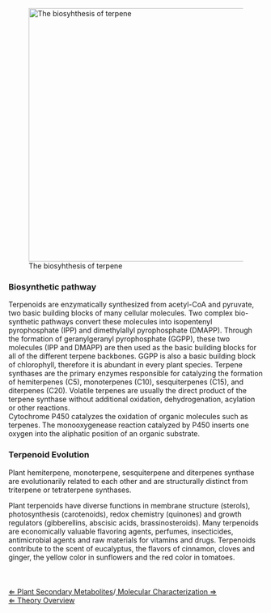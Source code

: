 [[File:terpene biosynthesis.jpg|thumbnail|left|500px|The biosyhthesis of terpene]]
===Biosynthetic pathway===

Terpenoids are enzymatically synthesized from acetyl-CoA and pyruvate, two basic building blocks of many cellular molecules. Two complex bio-synthetic pathways convert these molecules into isopentenyl pyrophosphate (IPP) and dimethylallyl pyrophosphate (DMAPP). Through the formation of geranylgeranyl pyrophosphate (GGPP), these two molecules (IPP and DMAPP) are then used as the basic building blocks for all of the different terpene backbones. GGPP is also a basic building block of chlorophyll, therefore it is abundant in every plant species. Terpene synthases are the primary enzymes responsible for catalyzing the formation of hemiterpenes (C5), monoterpenes (C10), sesquiterpenes (C15), and diterpenes (C20). Volatile terpenes are usually the direct product of the terpene synthase without additional oxidation, dehydrogenation, acylation or other reactions.<br>
Cytochrome P450 catalyzes the oxidation of organic molecules such as terpenes. The monooxygenease reaction catalyzed by P450 inserts one oxygen into the aliphatic position of an organic substrate.<br>


===Terpenoid Evolution===
Plant hemiterpene, monoterpene, sesquiterpene and diterpenes synthase are evolutionarily related to each other and are structurally distinct from triterpene or tetraterpene synthases. 

Plant terpenoids have diverse functions in membrane structure (sterols), photosynthesis (carotenoids), redox chemistry (quinones) and growth regulators (gibberellins, abscisic acids, brassinosteroids). Many terpenoids are economically valuable flavoring agents, perfumes, insecticides, antimicrobial agents and raw materials for vitamins and drugs. Terpenoids contribute to the scent of eucalyptus, the flavors of cinnamon, cloves and ginger, the yellow color in sunflowers and the red color in tomatoes. 
<br><br><br><br>

[[Plant Secondary Metabolites| &lArr; Plant Secondary Metabolites]]/[[Molecular Characterization| Molecular Characterization &rArr; ]] <br>
[[PlantLab| &lArr; Theory Overview]]